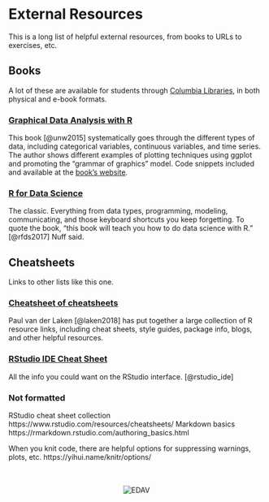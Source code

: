 # External Resources {#resources}

This is a long list of helpful external resources, from books to URLs to exercises, etc.

## Books

A lot of these are available for students through [Columbia Libraries](http://library.columbia.edu/){target="_blank"}, in both physical and e-book formats. 

### [**Graphical Data Analysis with R**](http://rosuda.org/GDA)

This book [@unw2015] systematically goes through the different types of data, including categorical variables, continuous variables, and time series. The author shows different examples of plotting techniques using ggplot and promoting the "grammar of graphics" model. Code snippets included and available at the [book's website](http://rosuda.org/GDA).

### [**R for Data Science**](http://r4ds.had.co.nz/)

The classic. Everything from data types, programming, modeling, communicating, and those keyboard shortcuts you keep forgetting. To quote the book, "this book will teach you how to do data science with R." [@rfds2017] Nuff said.

## Cheatsheets

Links to other lists like this one.

### [**Cheatsheet of cheatsheets**](https://paulvanderlaken.com/author/lakenp/)

Paul van der Laken [@laken2018] has put together a large collection of R resource links, including cheat sheets, style guides, package info, blogs, and other helpful resources. 

### [RStudio IDE Cheat Sheet](https://www.rstudio.com/wp-content/uploads/2016/01/rstudio-IDE-cheatsheet.pdf)

All the info you could want on the RStudio interface. [@rstudio_ide]



### Not formatted

RStudio cheat sheet collection https://www.rstudio.com/resources/cheatsheets/
Markdown basics https://rmarkdown.rstudio.com/authoring_basics.html

When you knit code, there are helpful options for suppressing warnings, plots, etc.
https://yihui.name/knitr/options/


<!-- Footer -->
<center>
</br></br>
![EDAV](images/icons/edav_resource_small.png)
</br></br>
</center>